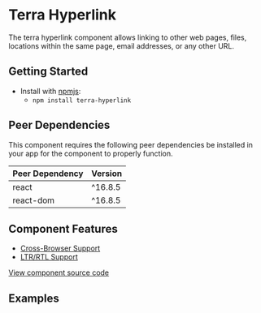 


<Badge />

# Terra Hyperlink

The terra hyperlink component allows linking to other web pages, files, locations within the same page, email addresses, or any other URL.

## Getting Started

- Install with [npmjs](https://www.npmjs.com):
  - `npm install terra-hyperlink`

<!-- AUTO-GENERATED-CONTENT:START Peer Dependencies -->
## Peer Dependencies

This component requires the following peer dependencies be installed in your app for the component to properly function.

| Peer Dependency | Version |
|-|-|
| react | ^16.8.5 |
| react-dom | ^16.8.5 |

<!-- AUTO-GENERATED-CONTENT:END -->

## Component Features

 * [Cross-Browser Support](https://engineering.cerner.com/terra-ui/contributing/terra-ui/component-standards#cross-browser-support)
 * [LTR/RTL Support](https://engineering.cerner.com/terra-ui/contributing/terra-ui/component-standards#ltr--rtl-support)

[View component source code](https://github.com/cerner/terra-core/tree/master/packages/terra-hyperlink)

## Examples
<DefaultHyperlink />
<Disabled />
<External description="An external variant adds a custom icon to indicate the destination is external to the source." />
<Audio description="An audio variant adds a custom icon to indicate the content linked is audio." />
<Video description="A video variant adds a custom icon to indicate the content linked is a video." />
<Image description="An image variant adds a custom icon to indicate the content linked is an image." />
<Document description="A document variant adds a custom icon to indicate the content linked is document (.pdf, .doc, .xls, etc.)." />
<UnderlineHidden description="Option to hide the default underline when applied with theme-specific styling. Reserve for use when terra-hyperlink is applied in special situations within lists, other controls, or other components." />

## Hyperlink Props
<HyperlinkPropsTable />
